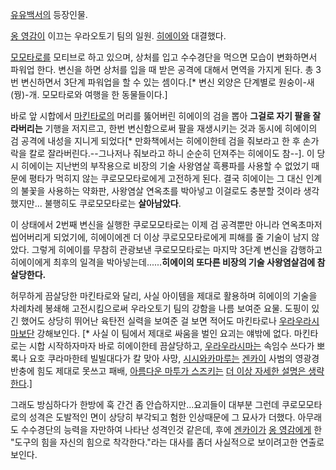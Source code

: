 [[유유백서]]의 등장인물.

[[아름다운 마투가 스즈키|옹 영감]]이 이끄는 우라오토기 팀의 일원. [[히에이]]와 대결했다.

[[모모타로]]를 모티브로 하고 있으며, 상처를 입고 수수경단을 먹으면 모습이 변화하면서 파워업 한다. 변신을 하면 상처를 입을 때 받은 공격에 대해서 면역을 가지게 된다. 총 3번 변신하면서 3단계 파워업을 할 수 있는 셈이다.[* 변신 외양은 단계별로 원숭이-새(꿩)-개. 모모타로와 여행을 한 동물들이다.]

바로 앞 시합에서 [[마킨타로]]의 머리를 뚫어버린 히에이의 검을 뽑아 '''그걸로 자기 팔을 잘라버리는''' 기행을 저지르고, 한번 변신함으로써 팔을 재생시키는 것과 동시에 히에이의 검 공격에 내성을 지니게 되었다[* 만화책에서는 히에이한테 검을 줘보라고 한 후 손가락을 칼로 잘라버린다.--그나저나 줘보라고 하니 순순히 던져주는 히에이도 참--]. 이 당시 히에이는 지난번의 부작용으로 비장의 기술 사왕염살 흑룡파를 사용할 수 없었기 때문에 평타가 먹히지 않는 쿠로모모타로에게 고전하게 된다. 결국 히에이는 그 대신 인계의 불꽃을 사용하는 약화판, 사왕염살 연옥초를 박아넣고 이걸로도 충분할 것이라 생각했지만... 불행히도 쿠로모모타로는 '''살아남았다'''.

이 상태에서 2번째 변신을 실행한 쿠로모모타로는 이제 검 공격뿐만 아니라 연옥초마저 씹어버리게 되었기에, 히에이에겐 더 이상 쿠로모모타로에게 피해를 줄 기술이 남지 않았다. 그렇게 히에이를 무참히 관광보낸 쿠로모모타로는 마지막 3단계 변신을 감행하고 히에이에게 최후의 일격을 박아넣는데......'''히에이의 또다른 비장의 기술 사왕염살검에 참살당한다.'''

허무하게 끔살당한 마킨타로와 달리, 사실 아이템을 제대로 활용하며 히에이의 기술을 차례차례 봉쇄해 고전시킴으로써 우라오토기 팀의 강함을 나름 보여준 요물. 도핑이 있긴 했어도 상당히 뛰어난 육탄전 실력을 보여준 걸 보면 적어도 마킨타로나 [[우라우라시마]]보단 강해보인다. [* 사실 이 팀에서 제대로 싸움을 벌인 요괴는 얘밖에 없다. 마킨타로는 시합 시작하자마자 바로 히에이한테 끔살당하고, [[우라우라시마]]는 속임수 쓰다가 뽀록나 요호 쿠라마한테 빌빌대다가 칼 맞아 사망, [[시시와카마루]]는 [[겐카이]] 사범의 영광경반충에 힘도 제대로 못쓰고 패배, [[아름다운 마투가 스즈키]]는 [[더 이상 자세한 설명은 생략한다]].]

그래도 방심하다가 한방에 훅 간건 좀 안습하지만...요괴들이 대부분 그런데 쿠로모모타로의 성격은 도발적인 면이 상당히 부각되고 험한 인상때문에 그 묘사가 더했다. 아무래도 수수경단의 능력을 자만하여 나타난 성격인것 같은데, 후에 [[겐카이]]가 [[아름다운 마투가 스즈키|옹 영감]]에게 한 "도구의 힘을 자신의 힘으로 착각한다."라는 대사를 좀더 사실적으로 보이려고한 연출로 보인다.
